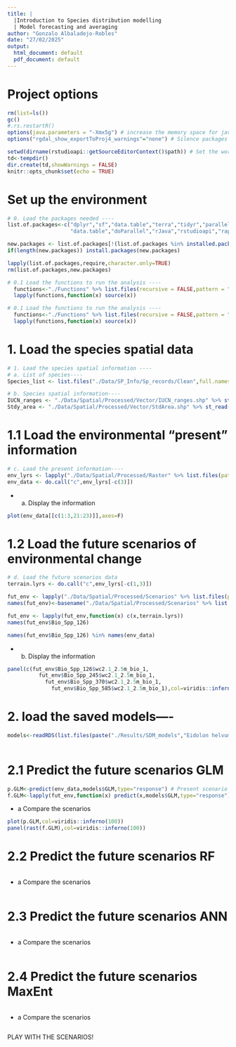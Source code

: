 ```yaml
---
title: |
  |Introduction to Species distribution modelling
  | Model forecasting and averaging
author: "Gonzalo Albaladejo-Robles"
date: "27/02/2025"
output:
  html_document: default
  pdf_document: default
---
```

# Project options
```r
rm(list=ls())
gc()
#.rs.restartR()
options(java.parameters = "-Xmx5g") # increase the memory space for jave before loading any package
options("rgdal_show_exportToProj4_warnings"="none") # Silence packages updates warnings

setwd(dirname(rstudioapi::getSourceEditorContext()$path)) # Set the working directory to the directory in which the code is stored
td<-tempdir()
dir.create(td,showWarnings = FALSE)
knitr::opts_chunk$set(echo = TRUE)

```

# Set up the environment
```r
# 0. Load the packages needed ----
list.of.packages<-c("dplyr","sf","data.table","terra","tidyr","parallel","purrr","MASS","nnet","biomod2",
                    "data.table","doParallel","rJava","rstudioapi","raptr","dismo","randomForest","caret")

new.packages <- list.of.packages[!(list.of.packages %in% installed.packages()[,"Package"])]
if(length(new.packages)) install.packages(new.packages)

lapply(list.of.packages,require,character.only=TRUE)
rm(list.of.packages,new.packages)

# 0.1 Load the functions to run the analysis ----
  functions<-"./Functions" %>% list.files(recursive = FALSE,pattern = ".R$",full.names = TRUE)
  lapply(functions,function(x) source(x))

# 0.1 Load the functions to run the analysis ----
  functions<-"./Functions" %>% list.files(recursive = FALSE,pattern = ".R$",full.names = TRUE)
  lapply(functions,function(x) source(x))  

```

# 1. Load the species spatial data
```r
# 1. Load the species spatial information ---- 
# a. List of species----
Species_list <- list.files("./Data/SP_Info/Sp_records/Clean",full.names = TRUE)

# b. Species spatial information----
IUCN_ranges <- "./Data/Spatial/Processed/Vector/IUCN_ranges.shp" %>% st_read()
Stdy_area <- "./Data/Spatial/Processed/Vector/StdArea.shp" %>% st_read()
```

# 1.1 Load the environmental "present" information
```r
# c. Load the present information----
env_lyrs <- lapply("./Data/Spatial/Processed/Raster" %>% list.files(patter=".tif$",full.names = TRUE),rast)
env_data <- do.call("c",env_lyrs[-c(3)])
```

* a. Display the information
```r
plot(env_data[[c(1:3,21:23)]],axes=F)
```

# 1.2 Load the future scenarios of environmental change
```r
# d. Load the future scenarios data
terrain.lyrs <- do.call("c",env_lyrs[-c(1,3)])

fut_env <- lapply("./Data/Spatial/Processed/Scenarios" %>% list.files(patter=".tif$",full.names = TRUE,recursive = TRUE),rast)
names(fut_env)<-basename("./Data/Spatial/Processed/Scenarios" %>% list.files(patter=".tif$",full.names = TRUE,recursive = TRUE)) %>% gsub(pattern=".tif",replacement="")

fut_env <- lapply(fut_env,function(x) c(x,terrain.lyrs))
names(fut_env$Bio_Spp_126)

```
```r
names(fut_env$Bio_Spp_126) %in% names(env_data)
```

* b. Display the information
```r
panel(c(fut_env$Bio_Spp_126$wc2.1_2.5m_bio_1,
          fut_env$Bio_Spp_245$wc2.1_2.5m_bio_1,
            fut_env$Bio_Spp_370$wc2.1_2.5m_bio_1,
              fut_env$Bio_Spp_585$wc2.1_2.5m_bio_1),col=viridis::inferno(200))
```

# 2. load the saved models----
```r
models<-readRDS(list.files(paste("./Results/SDM_models","Eidolon helvum",sep="/"),pattern=".rds$",full.names = TRUE))
     
```

# 2.1 Predict the future scenarios GLM
```r
p.GLM<-predict(env_data,models$GLM,type="response") # Present scenario
f.GLM<-lapply(fut_env,function(x) predict(x,models$GLM,type="response")) # Future scenario

```

* a Compare the scenarios
```r
plot(p.GLM,col=viridis::inferno(100))
panel(rast(f.GLM),col=viridis::inferno(100))
```

# 2.2 Predict the future scenarios RF
```r

```

* a Compare the scenarios
```r

```

# 2.3 Predict the future scenarios ANN
```r

```

* a Compare the scenarios
```r

```

# 2.4 Predict the future scenarios MaxEnt
```r

```

* a Compare the scenarios
```r

```


PLAY WITH THE SCENARIOS!
